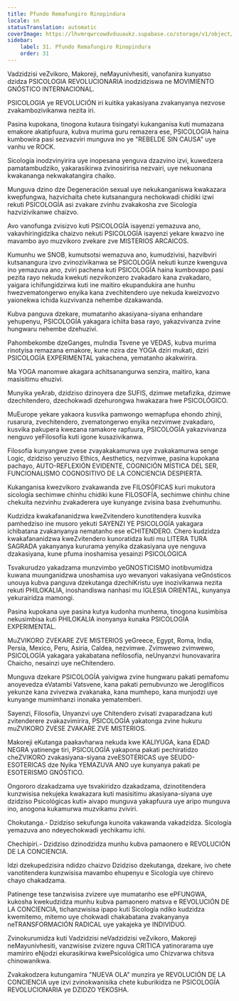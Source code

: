 ```yaml
---
title: Pfundo Remafungiro Rinopindura
locale: sn
statusTranslation: automatic
coverImage: https://lhvmrqwrcowdvduuaukz.supabase.co/storage/v1/object/public/strapi-uploads/small_cover-educacion-fundamental.webp-2d51a7828a2b1309555be27f7e2a61a0.webp
sidebar:
    label: 31. Pfundo Remafungiro Rinopindura
    order: 31
---
```

Vadzidzisi veZvikoro, Makoreji, neMayunivhesiti, vanofanira kunyatso dzidza PSICOLOGIA REVOLUCIONARIA inodzidziswa ne MOVIMIENTO GNÓSTICO INTERNACIONAL.

PSICOLOGIA ye REVOLUCIÓN iri kuitika yakasiyana zvakanyanya nezvose zvakambozivikanwa nezita iri.

Pasina kupokana, tinogona kutaura tisingatyi kukanganisa kuti mumazana emakore akatipfuura, kubva murima guru remazera ese, PSICOLOGIA haina kumbowira pasi sezvazviri munguva ino ye "REBELDE SIN CAUSA" uye vanhu ve ROCK.

Sicología inodzvinyirira uye inopesana yenguva dzazvino izvi, kuwedzera pamatambudziko, yakarasikirwa zvinosiririsa nezvairi, uye nekuonana kwakananga nekwakatangira chaiko.

Munguva dzino dze Degeneración sexual uye nekukanganiswa kwakazara kwepfungwa, hazvichaita chete kutsanangura nechokwadi chidiki izwi rekuti PSICOLOGÍA asi zvakare zvinhu zvakakosha zve Sicología hazvizivikanwe chaizvo.

Avo vanofunga zvisizvo kuti PSICOLOGÍA isayenzi yemazuva ano, vakavhiringidzika chaizvo nekuti PSICOLOGÍA isayenzi yekare kwazvo ine mavambo ayo muzvikoro zvekare zve MISTERIOS ARCAICOS.

Kumunhu we SNOB, kumutsotsi wemazuva ano, kumudzivisi, hazvibviri kutsanangura izvo zvinozivikanwa se PSICOLOGÍA nekuti kunze kwenguva ino yemazuva ano, zviri pachena kuti PSICOLOGÍA haina kumbovapo pasi pezita rayo nekuda kwekuti nezvikonzero zvakadaro kana zvakadaro, yaigara ichifungidzirwa kuti ine maitiro ekupandukira ane hunhu hwezvematongerwo enyika kana zvechitendero uye nekuda kweizvozvo yaionekwa ichida kuzvivanza nehembe dzakawanda.

Kubva panguva dzekare, mumatanho akasiyana-siyana enhandare yehupenyu, PSICOLOGÍA yakagara ichiita basa rayo, yakazvivanza zvine hungwaru nehembe dzehuzivi.

Pahombekombe dzeGanges, muIndia Tsvene ye VEDAS, kubva murima rinotyisa remazana emakore, kune nzira dze YOGA dziri mukati, dziri PSICOLOGÍA EXPERIMENTAL yakachena, yematanho akakwirira.

Ma YOGA manomwe akagara achitsanangurwa senzira, maitiro, kana masisitimu ehuzivi.

Munyika yeArab, dzidziso dzinoyera dze SUFIS, dzimwe metafizika, dzimwe dzechitendero, dzechokwadi dzehurongwa hwakazara hwe PSICOLÓGICO.

MuEurope yekare yakaora kusvika pamwongo wemapfupa ehondo zhinji, rusarura, zvechitendero, zvematongerwo enyika nezvimwe zvakadaro, kusvika pakupera kwezana ramakore rapfuura, PSICOLOGÍA yakazvivanza nenguvo yeFilosofía kuti igone kusazivikanwa.

Filosofía kunyangwe zvese zvayakakamurwa uye zvakakamurwa senge Logic, dzidziso yeruzivo Ethics, Aesthetics, nezvimwe, pasina kupokana pachayo, AUTO-REFLEXIÓN EVIDENTE, COGNICIÓN MÍSTICA DEL SER, FUNCIONALISMO COGNOSITIVO DE LA CONCIENCIA DESPIERTA.

Kukanganisa kwezvikoro zvakawanda zve FILOSÓFICAS kuri mukutora sicología sechimwe chinhu chidiki kune FILOSOFÍA, sechimwe chinhu chine chekuita nezvinhu zvakaderera uye kunyange zvisina basa zvehumunhu.

Kudzidza kwakafananidzwa kweZvitendero kunotitendera kusvika pamhedziso ine musoro yekuti SAYENZI YE PSICOLOGÍA yakagara ichibatana zvakanyanya nematanho ese eCHITENDERO. Chero kudzidza kwakafananidzwa kweZvitendero kunoratidza kuti mu LITERA TURA SAGRADA yakanyanya kururama yenyika dzakasiyana uye nenguva dzakasiyana, kune pfuma inoshamisa yesainzi PSICOLÓGICA

Tsvakurudzo yakadzama munzvimbo yeGNOSTICISMO inotibvumidza kuwana muunganidzwa unoshamisa uyo wevanyori vakasiyana veGnósticos unouya kubva panguva dzekutanga dzechiKristu uye inozivikanwa nezita rekuti PHILOKALIA, inoshandiswa nanhasi mu IGLESIA ORIENTAL, kunyanya yekurairidza mamongi.

Pasina kupokana uye pasina kutya kudonha munhema, tinogona kusimbisa nekusimbisa kuti PHILOKALIA inonyanya kunaka PSICOLOGÍA EXPERIMENTAL.

MuZVIKORO ZVEKARE ZVE MISTERIOS yeGreece, Egypt, Roma, India, Persia, Mexico, Peru, Asiria, Caldea, nezvimwe. Zvimwewo zvimwewo, PSICOLOGÍA yakagara yakabatana nefilosofía, neUnyanzvi hunovavarira Chaicho, nesainzi uye neChitendero.

Munguva dzekare PSICOLOGÍA yaivigwa zvine hungwaru pakati pemafomu anoyevedza eVatambi Vatsvene, kana pakati pemubvunzo we Jeroglíficos yekunze kana zvivezwa zvakanaka, kana mumhepo, kana munjodzi uye kunyange mumimhanzi inonaka yematemberi.

Sayenzi, Filosofía, Unyanzvi uye Chitendero zvisati zvaparadzana kuti zvitenderere zvakazvimirira, PSICOLOGÍA yakatonga zvine hukuru muZVIKORO ZVESE ZVAKARE ZVE MISTERIOS.

Makoreji eKutanga paakavharwa nekuda kwe KALIYUGA, kana EDAD NEGRA yatinenge tiri, PSICOLOGÍA yakapona pakati pechiratidzo cheZVIKORO zvakasiyana-siyana zveESOTÉRICAS uye SEUDO-ESOTERICAS dze Nyika YEMAZUVA ANO uye kunyanya pakati pe ESOTERISMO GNÓSTICO.

Ongororo dzakadzama uye tsvakiridzo dzakadzama, dzinotitendera kunzwisisa nekujeka kwakazara kuti masisitimu akasiyana-siyana uye dzidziso Psicológicas kuti» aivapo munguva yakapfuura uye aripo munguva ino, anogona kukamurwa muzvikamu zviviri.

Chokutanga.- Dzidziso sekufunga kunoita vakawanda vakadzidza. Sicología yemazuva ano ndeyechokwadi yechikamu ichi.

Chechipiri.- Dzidziso dzinodzidza munhu kubva pamaonero e REVOLUCIÓN DE LA CONCIENCIA.

Idzi dzekupedzisira ndidzo chaizvo Dzidziso dzekutanga, dzekare, ivo chete vanotitendera kunzwisisa mavambo ehupenyu e Sicología uye chirevo chayo chakadzama.

Patinenge tese tanzwisisa zvizere uye mumatanho ese ePFUNGWA, kukosha kwekudzidza munhu kubva pamaonero matsva e REVOLUCIÓN DE LA CONCIENCIA, tichanzwisisa ipapo kuti Sicología ndiko kudzidza kwemitemo, mitemo uye chokwadi chakabatana zvakanyanya neTRANSFORMACIÓN RADICAL uye yakajeka ye INDIVIDUO.

Zvinokurumidza kuti Vadzidzisi neVadzidzisi veZvikoro, Makoreji neMayunivhesiti, vanzwisise zvizere nguva CRITICA yatinorarama uye mamiriro eNjodzi ekurasikirwa kwePsicológica umo Chizvarwa chitsva chinowanikwa.

Zvakakodzera kutungamira "NUEVA OLA" munzira ye REVOLUCIÓN DE LA CONCIENCIA uye izvi zvinokwanisika chete kuburikidza ne PSICOLOGÍA REVOLUCIONARIA ye DZIDZO YEKOSHA.

